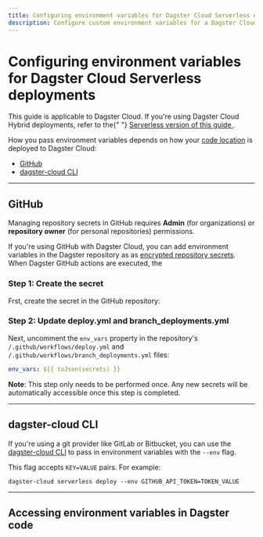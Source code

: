 ```yaml
---
title: Configuring environment variables for Dagster Cloud Serverless deployments | Dagster Docs
description: Configure custom environment variables for a Dagster Cloud Serverless deployment.
---
```


# Configuring environment variables for Dagster Cloud Serverless deployments

<Note>
  This guide is applicable to Dagster Cloud. If you're using Dagster Cloud
  Hybrid deployments, refer to the{" "}
  <a href="/dagster-cloud/developing-testing/environment-variables/setup-for-hybrid-deployments">
    Serverless version of this guide
  </a>
  .
</Note>

How you pass environment variables depends on how your [code location](/dagster-cloud/developing-testing/code-locations) is deployed to Dagster Cloud:

- [GitHub](#github)
- [dagster-cloud CLI](#dagster-cloud-cli)

---

## GitHub

<Note>
  Managing repository secrets in GitHub requires <strong>Admin</strong> (for
  organizations) or <strong>repository owner</strong> (for personal
  repositories) permissions.
</Note>

If you're using GitHub with Dagster Cloud, you can add environment variables in the Dagster repository as as [encrypted repository secrets](https://docs.github.com/en/actions/security-guides/encrypted-secrets#about-encrypted-secrets). When Dagster GitHub actions are executed, the

<TODO></TODO>

### Step 1: Create the secret

Frst, create the secret in the GitHub repository:

<AddGitubRepositorySecret />

### Step 2: Update deploy.yml and branch_deployments.yml

Next, uncomment the `env_vars` property in the repository's `/.github/workflows/deploy.yml` and `/.github/workflows/branch_deployments.yml` files:

```yaml
env_vars: ${{ toJson(secrets) }}
```

**Note**: This step only needs to be performed once. Any new secrets will be automatically accessible once this step is completed.

---

## dagster-cloud CLI

If you're using a git provider like GitLab or Bitbucket, you can use the [dagster-cloud CLI](/dagster-cloud/developing-testing/dagster-cloud-cli) to pass in environment variables with the `--env` flag.

This flag accepts `KEY=VALUE` pairs. For example:

```shell
dagster-cloud serverless deploy --env GITHUB_API_TOKEN=TOKEN_VALUE
```

---

## Accessing environment variables in Dagster code

<TODO></TODO>

